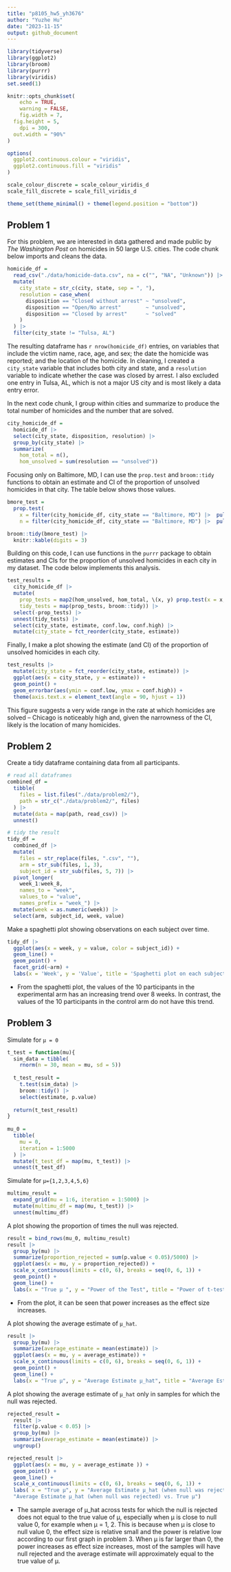 ```yaml
---
title: "p8105_hw5_yh3676"
author: "Yuzhe Hu"
date: "2023-11-15"
output: github_document
---
```


```r
library(tidyverse)
library(ggplot2)
library(broom)
library(purrr)
library(viridis)
set.seed(1)

knitr::opts_chunk$set(
	echo = TRUE,
	warning = FALSE,
	fig.width = 7, 
  fig.height = 5,
	dpi = 300,
  out.width = "90%"
)

options(
  ggplot2.continuous.colour = "viridis",
  ggplot2.continuous.fill = "viridis"
)

scale_colour_discrete = scale_colour_viridis_d
scale_fill_discrete = scale_fill_viridis_d

theme_set(theme_minimal() + theme(legend.position = "bottom"))
```

## Problem 1

For this problem, we are interested in data gathered and made public by _The Washington Post_ on homicides in 50 large U.S. cities. The code chunk below imports and cleans the data.

```r
homicide_df = 
  read_csv("./data/homicide-data.csv", na = c("", "NA", "Unknown")) |> 
  mutate(
    city_state = str_c(city, state, sep = ", "),
    resolution = case_when(
      disposition == "Closed without arrest" ~ "unsolved",
      disposition == "Open/No arrest"        ~ "unsolved",
      disposition == "Closed by arrest"      ~ "solved"
    )
  ) |>  
  filter(city_state != "Tulsa, AL") 
```

The resulting dataframe has `r nrow(homicide_df)` entries, on variables that include the victim name, race, age, and sex; the date the homicide was reported; and the location of the homicide. In cleaning, I created a `city_state` variable that includes both city and state, and a `resolution` variable to indicate whether the case was closed by arrest. I also excluded one entry in Tulsa, AL, which is not a major US city and is most likely a data entry error. 

In the next code chunk, I group within cities and summarize to produce the total number of homicides and the number that are solved. 

```r
city_homicide_df = 
  homicide_df |> 
  select(city_state, disposition, resolution) |> 
  group_by(city_state) |>  
  summarize(
    hom_total = n(),
    hom_unsolved = sum(resolution == "unsolved"))
```

Focusing only on Baltimore, MD, I can use the `prop.test` and `broom::tidy` functions to obtain an estimate and CI of the proportion of unsolved homicides in that city. The table below shows those values.

```r
bmore_test = 
  prop.test(
    x = filter(city_homicide_df, city_state == "Baltimore, MD") |>  pull(hom_unsolved),
    n = filter(city_homicide_df, city_state == "Baltimore, MD") |>  pull(hom_total)) 

broom::tidy(bmore_test) |>  
  knitr::kable(digits = 3)
```

Building on this code, I can use functions in the `purrr` package to obtain estimates and CIs for the proportion of unsolved homicides in each city in my dataset. The code below implements this analysis. 

```r
test_results = 
  city_homicide_df |> 
  mutate(
    prop_tests = map2(hom_unsolved, hom_total, \(x, y) prop.test(x = x, n = y)),
    tidy_tests = map(prop_tests, broom::tidy)) |>  
  select(-prop_tests) |>  
  unnest(tidy_tests) |>  
  select(city_state, estimate, conf.low, conf.high) |>  
  mutate(city_state = fct_reorder(city_state, estimate))
```

Finally, I make a plot showing the estimate (and CI) of the proportion of unsolved homicides in each city.

```r
test_results |>  
  mutate(city_state = fct_reorder(city_state, estimate)) |>  
  ggplot(aes(x = city_state, y = estimate)) + 
  geom_point() + 
  geom_errorbar(aes(ymin = conf.low, ymax = conf.high)) + 
  theme(axis.text.x = element_text(angle = 90, hjust = 1))
```

This figure suggests a very wide range in the rate at which homicides are solved -- Chicago is noticeably high and, given the narrowness of the CI, likely is the location of many homicides. 

## Problem 2

Create a tidy dataframe containing data from all participants.

```r
# read all dataframes
combined_df = 
  tibble(
    files = list.files("./data/problem2/"),
    path = str_c("./data/problem2/", files)
  ) |>
  mutate(data = map(path, read_csv)) |>
  unnest()

# tidy the result
tidy_df = 
  combined_df |>
  mutate(
    files = str_replace(files, ".csv", ""),
    arm = str_sub(files, 1, 3),
    subject_id = str_sub(files, 5, 7)) |>
  pivot_longer(
    week_1:week_8,
    names_to = "week",
    values_to = "value",
    names_prefix = "week_") |>
  mutate(week = as.numeric(week)) |>
  select(arm, subject_id, week, value)
```

Make a spaghetti plot showing observations on each subject over time.
```r
tidy_df |>
  ggplot(aes(x = week, y = value, color = subject_id)) +
  geom_line() +
  geom_point() + 
  facet_grid(~arm) +
  labs(x = 'Week', y = 'Value', title = 'Spaghetti plot on each subject over time')
```

* From the spaghetti plot, the values of the 10 participants in the experimental arm has an increasing trend over 8 weeks. In contrast, the values of the 10 participants in the control arm do not have this trend.


## Problem 3

Simulate for `μ = 0`

```r
t_test = function(mu){
  sim_data = tibble(
    rnorm(n = 30, mean = mu, sd = 5)) 
  
  t_test_result = 
    t.test(sim_data) |>
    broom::tidy() |>
    select(estimate, p.value)
  
  return(t_test_result)
}
  
mu_0 =
  tibble(
    mu = 0,
    iteration = 1:5000
  ) |>
  mutate(t_test_df = map(mu, t_test)) |>
  unnest(t_test_df)
```

Simulate for `μ={1,2,3,4,5,6}`

```r
multimu_result =
  expand_grid(mu = 1:6, iteration = 1:5000) |>
  mutate(multimu_df = map(mu, t_test)) |>
  unnest(multimu_df)
```

A plot showing the proportion of times the null was rejected.

```r
result = bind_rows(mu_0, multimu_result)
result |>
  group_by(mu) |>
  summarize(proportion_rejected = sum(p.value < 0.05)/5000) |>
  ggplot(aes(x = mu, y = proportion_rejected)) +
  scale_x_continuous(limits = c(0, 6), breaks = seq(0, 6, 1)) + 
  geom_point() + 
  geom_line() +
  labs(x = "True μ ", y = "Power of the Test", title = "Power of t-test vs. Different μ ")
```

* From the plot, it can be seen that power increases as the effect size increases.

A plot showing the average estimate of `μ_hat`.
```r
result |>
  group_by(mu) |>
  summarize(average_estimate = mean(estimate)) |>
  ggplot(aes(x = mu, y = average_estimate)) +
  scale_x_continuous(limits = c(0, 6), breaks = seq(0, 6, 1)) + 
  geom_point() + 
  geom_line() +
  labs(x = "True μ", y = "Average Estimate μ_hat", title = "Average Estimate of μ_hat vs. True μ")
```

A plot showing the average estimate of `μ_hat` only in samples for which the null was rejected.

```r
rejected_result =
  result |>
  filter(p.value < 0.05) |>
  group_by(mu) |>
  summarize(average_estimate = mean(estimate)) |>
  ungroup()

rejected_result |> 
  ggplot(aes(x = mu, y = average_estimate )) +
  geom_point() + 
  geom_line() +
  scale_x_continuous(limits = c(0, 6), breaks = seq(0, 6, 1)) + 
  labs( x = "True μ", y = "Average Estimate μ_hat (when null was rejected)", title = 
  "Average Estimate μ_hat (when null was rejected) vs. True μ")
```

* The sample average of μ_hat across tests for which the null is rejected does not equal to the true value of μ, especially when μ is close to null value 0, for example when μ = 1, 2. This is because when μ is close to null value 0, the effect size is relative small and the power is relative low according to our first graph in problem 3. When μ is far larger than 0, the power increases as effect size increases, most of the samples will have null rejected and the average estimate will approximately equal to the true value of μ.
